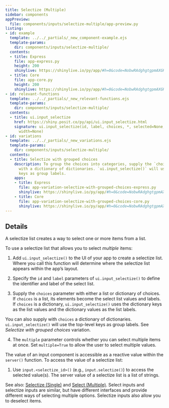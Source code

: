```yaml
---
title: Selectize (Multiple)
sidebar: components
appPreview:
  file: components/inputs/selectize-multiple/app-preview.py
listing:
- id: example
  template: ../../_partials/_new_component-example.ejs
  template-params:
    dir: components/inputs/selectize-multiple/
  contents:
  - title: Express
    file: app-express.py
    height: 200
    shinylive: https://shinylive.io/py/app/#h=0&code=NobwRAdghgtgpmAXGKAHVA6VBPMAaMAYwHsIAXOcpMAMwCdiYACAZwAsBLCbJjmVYnTJMAgujxM6lACZw6EgK4cAOhFVpUAfSVMAvEyVYoAcziaaAGyXSAFKqYODHDF1QKymlnAtxCZDgBecDZMAMQAPOH2jjHKYF4+foFwcRIRURAxsWAAyt6+wsSo-qQsTABG3sQA7qlhkdFZTCBxAIwicYhMcQDCbMQchHBM7XVtAEKd3WB9A0Mjk-jTrT1Tvf2DwytxAL54jVkwChb+qD66ACp0CsPpBwCUaQ2ZjobE7m4eFAAeZHZgADcoFYUmBHqp7qpVLIaKw5AC5DZXO4JO8yJ8JF4WCwOKR7ogDgABKQQWR0DA-MgHGFMIEgmz4g4xKRkBR0TI0OIgZFkDAJArJBk7OJQ6DoPSidA2DTaDiY+Fye5gHYAXSAA
  - title: Core
    file: app-core.py
    height: 200
    shinylive: https://shinylive.io/py/app/#h=0&code=NobwRAdghgtgpmAXGKAHVA6VBPMAaMAYwHsIAXOcpMAMwCdiYACAZwAsBLCbJjmVYnTJMAgujxM6lACZw6EgK4cAOhFVpUAfSVMAvEyVYoAcziaaAGyXSAFKqYODHDF1QKymlnAtxCZDgBecDZMAMQAPOH2jjHKYF4+foFwcRIRURAxsWAAyt6+wsSo-qQsTABG3sQA7qlhkdFZTCBxAIwicYhMcQDCbMQchHBM7XVtAEKd3WB9A0Mjk-jTrT1Tvf2DwytxAL54jVkwChb+qD66ACp0CsPpBwCUaQ2ZjobE7m4eFAAeZHZgADcoFYUmBHqp7qpVLIaKw5AC5DZXO4JO8yJ8JF4WCwOKR7ogDgABKQQWR0DA-MgHGFMIEgmz4g4xKRkBR0TI0OIgZFkDAJArJBk7OJQ6DoPSidA2DTaDiY+Fye5gHYAXSAA
- id: relevant-functions
  template: ../../_partials/_new_relevant-functions.ejs
  template-params:
    dir: components/inputs/selectize-multiple/
  contents:
  - title: ui.input_selectize
    href: https://shiny.posit.co/py/api/ui.input_selectize.html
    signature: ui.input_selectize(id, label, choices, *, selected=None, multiple=False,
      width=None)
- id: variations
  template: ../../_partials/_new_variations.ejs
  template-params:
    dir: components/inputs/selectize-multiple/
  contents:
  - title: Selectize with grouped choices
    description: To group the choices into categories, supply the `choices` argument
      with a dictionary of dictionaries. `ui.input_selectize()` will use the top-level
      keys as group labels.
    apps:
    - title: Express
      file: app-variation-selectize-with-grouped-choices-express.py
      shinylive: https://shinylive.io/py/app/#h=0&code=NobwRAdghgtgpmAXGKAHVA6VBPMAaMAYwHsIAXOcpMAMwCdiYACAZwAsBLCbJjmVYnTJMAgujxM6lACZw6EgK4cAOhFVpUAfSVMAvEyVYoAcziaaAGyXSAFKqYODHDF1QKymlnAtxCZDgBecDZMAMQAPOH2jjHKYF4+foFwcRIRURAxsWAAyt6+wsSo-qQsTABG3sQA7oipYZHRWUwgDRnNzXEAjHGILd0ivUxxAMJsxByEcExdg-jDYF0AQkOj45PTy-XdI6tgYxNTM7tgAL5pjZkd2QBMQyBxN3N9a4fTT9tgNytICwcbTG+nxuJxe+3WRxBcVObSaWXOsKuzRgCgs-lQPl0ABU6Appuk4QBKC7tRyGYjuNweCgADzIdjAADcoFYUmBiapCapVLIaKw5Iy5DZXO4JBSyFSJF4WCwOKRCXUkUwAAJSCCyOgYWlkOG8pjM1k2BVwmJSMgKOiZGhxEAisgYBIFZJG05xbnQdB6UToGwabQcKUCuSEs4AXSAA
    - title: Core
      file: app-variation-selectize-with-grouped-choices-core.py
      shinylive: https://shinylive.io/py/app/#h=0&code=NobwRAdghgtgpmAXGKAHVA6VBPMAaMAYwHsIAXOcpMAMwCdiYACAZwAsBLCbJjmVYnTJMAgujxM6lACZw6EgK4cAOhFVpUAfSVMAvEyVYoAcziaaAGyXSAFKqYODHDF1QKymlnAtxCZDgBecDZMAMQAPOH2jjHKYF4+foFwcRIRURAxsWAAyt6+wsSo-qQsTABG3sQA7oipYZHRWUwgDRnNzXEAjHGILd0ivUxxAMJsxByEcExdg-jDYF0AQkOj45PTy-XdI6tgYxNTM7tgAL5pjZkd2QBMQyBxN3N9a4fTT9tgNytICwcbTG+nxuJxe+3WRxBcVObSaWXOsKuzRgCgs-lQPl0ABU6Appuk4QBKC7tRyGYjuNweCgADzIdjAADcoFYUmBiapCapVLIaKw5Iy5DZXO4JBSyFSJF4WCwOKRCXUkUwAAJSCCyOgYWlkOG8pjM1k2BVwmJSMgKOiZGhxEAisgYBIFZJG05xbnQdB6UToGwabQcKUCuSEs4AXSAA
---
```



:::{#example}
:::

:::{#relevant-functions}
:::

## Details

A selectize list creates a way to select one or more items from a list.

To use a selectize list that allows you to select <em>multiple</em> items:

  1. Add `ui.input_selectize()` to the UI of your app to create a selectize list. Where you call this function will determine where the selectize list appears within the app's layout.

  2. Specify the `id` and `label` parameters of `ui.input_selectize()` to define the identifier and label of the select list.

  3. Supply the `choices` parameter with either a list or dictionary of choices. If `choices` is a list, its elements become the select list values and labels. If `choices` is a dictionary, `ui.input_selectize()` uses the dictionary keys as the list values and the dictionary values as the list labels.

  You can also supply with `choices` a dictionary of dictionaries. `ui.input_selectize()` will use the top-level keys as group labels. See <em>Selectize with grouped choices</em> variation.

  4. The `multiple` parameter controls whether you can select multiple items at once. Set `multiple=True` to allow the user to select multiple values.

The value of an input component is accessible as a reactive value within the `server()` function. To access the value of a selectize list:

  1. Use `input.<selectize_id>()` (e.g., `input.selectize()`) to access the selected value(s). The server value of a selectize list is a list of strings.

See also: [Selectize (Single)](selectize-single.qmd) and [Select (Multiple)](select-multiple.qmd). Select inputs and selectize inputs are similar, but have different interfaces and provide different ways of selecting multiple options. Selectize inputs also allow you to deselect items.

:::{#variations}
:::
